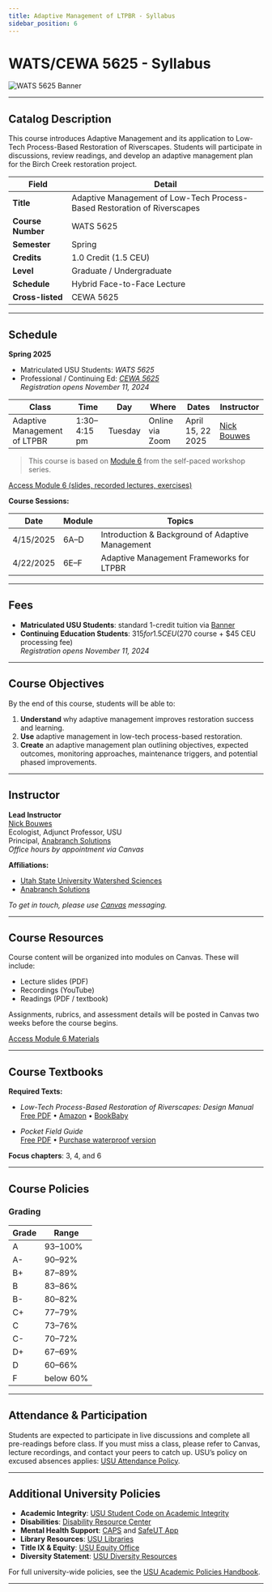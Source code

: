 ```yaml
---
title: Adaptive Management of LTPBR - Syllabus
sidebar_position: 6
---
```


# WATS/CEWA 5625 - Syllabus

![WATS 5625 Banner](/img/courses/WATS-5625_header_C.png)

---

## Catalog Description

This course introduces Adaptive Management and its application to Low-Tech Process-Based Restoration of Riverscapes. Students will participate in discussions, review readings, and develop an adaptive management plan for the Birch Creek restoration project.

| **Field** | **Detail** |
|-----------|------------|
| **Title** | Adaptive Management of Low-Tech Process-Based Restoration of Riverscapes |
| **Course Number** | WATS 5625 |
| **Semester** | Spring |
| **Credits** | 1.0 Credit (1.5 CEU) |
| **Level** | Graduate / Undergraduate |
| **Schedule** | Hybrid Face-to-Face Lecture |
| **Cross-listed** | CEWA 5625 |


---

## Schedule

**Spring 2025**

- Matriculated USU Students: *WATS 5625*
- Professional / Continuing Ed: *[CEWA 5625](https://cpe.usu.edu/search/publicCourseSearchDetails.do?method=load&courseId=1015430)*  
  _Registration opens November 11, 2024_

| Class | Time | Day | Where | Dates | Instructor |
|-------|------|-----|-------|-------|------------|
| Adaptive Management of LTPBR | 1:30–4:15 pm | Tuesday | Online via Zoom | April 15, 22 2025 | [Nick Bouwes](/workshops/2020/SGI/#instruction-team) |

> This course is based on [Module 6](/workshops/2020/SGI/Modules/module6) from the self-paced workshop series.  

[Access Module 6 (slides, recorded lectures, exercises)](/workshops/2020/SGI/Modules/module6)

**Course Sessions:**

| Date | Module | Topics |
|------|--------|--------|
| 4/15/2025 | 6A–D | Introduction & Background of Adaptive Management |
| 4/22/2025 | 6E–F | Adaptive Management Frameworks for LTPBR |

---

## Fees

- **Matriculated USU Students**: standard 1-credit tuition via [Banner](http://banner.usu.edu)
- **Continuing Education Students**: $315 for 1.5 CEU ($270 course + $45 CEU processing fee)  
  *Registration opens November 11, 2024*

---

## Course Objectives

By the end of this course, students will be able to:

1. **Understand** why adaptive management improves restoration success and learning.  
2. **Use** adaptive management in low-tech process-based restoration.  
3. **Create** an adaptive management plan outlining objectives, expected outcomes, monitoring approaches, maintenance triggers, and potential phased improvements.

---

## Instructor

**Lead Instructor**  
[Nick Bouwes](https://www.researchgate.net/profile/Nick_Bouwes)  
Ecologist, Adjunct Professor, USU  
Principal, [Anabranch Solutions](https://www.anabranchsolutions.com/nick-bouwes.html)  
*Office hours by appointment via Canvas*

**Affiliations:**

- [Utah State University Watershed Sciences](https://qcnr.usu.edu/wats/index)
- [Anabranch Solutions](https://www.anabranchsolutions.com/)

*To get in touch, please use [Canvas](https://usu.instructure.com/courses/700765) messaging.*

---

## Course Resources

Course content will be organized into modules on Canvas. These will include:

- Lecture slides (PDF)
- Recordings (YouTube)
- Readings (PDF / textbook)

Assignments, rubrics, and assessment details will be posted in Canvas two weeks before the course begins.

[Access Module 6 Materials](/workshops/2020/SGI/Modules/module6)

---

## Course Textbooks

**Required Texts:**

- *Low-Tech Process-Based Restoration of Riverscapes: Design Manual*  
  [Free PDF](/manual) • [Amazon](https://www.amazon.com/Low-Tech-Process-Based-Restoration-Riverscapes-Design/dp/1543972993) • [BookBaby](https://store.bookbaby.com/bookshop/book/index.aspx?bookURL=Low-Tech-Process-Based-Restoration-of-Riverscapes)

- *Pocket Field Guide*  
  [Free PDF](/resources/pocket) • [Purchase waterproof version](http://www.anabranchsolutions.com/store/p7/pocketguide.html)

**Focus chapters**: 3, 4, and 6

---

## Course Policies

### Grading

| Grade | Range |
|-------|-------|
| A | 93–100% |
| A- | 90–92% |
| B+ | 87–89% |
| B | 83–86% |
| B- | 80–82% |
| C+ | 77–79% |
| C | 73–76% |
| C- | 70–72% |
| D+ | 67–69% |
| D | 60–66% |
| F | below 60% |

---

## Attendance & Participation

Students are expected to participate in live discussions and complete all pre-readings before class. If you must miss a class, please refer to Canvas, lecture recordings, and contact your peers to catch up. USU’s policy on excused absences applies: [USU Attendance Policy](https://catalog.usu.edu/content.php?catoid=12&navoid=3160).

---

## Additional University Policies

- **Academic Integrity**: [USU Student Code on Academic Integrity](https://studentconduct.usu.edu/studentcode/article6)  
- **Disabilities**: [Disability Resource Center](http://www.usu.edu/drc/)  
- **Mental Health Support**: [CAPS](https://counseling.usu.edu/) and [SafeUT App](https://healthcare.utah.edu/uni/programs/safe-ut-smartphone-app)  
- **Library Resources**: [USU Libraries](http://libguides.usu.edu/rc)  
- **Title IX & Equity**: [USU Equity Office](https://equity.usu.edu/)  
- **Diversity Statement**: [USU Diversity Resources](https://www.usu.edu/provost/diversity)  

For full university-wide policies, see the [USU Academic Policies Handbook](http://www.usu.edu/provost/faculty-life/syllabus.cfm).

---
